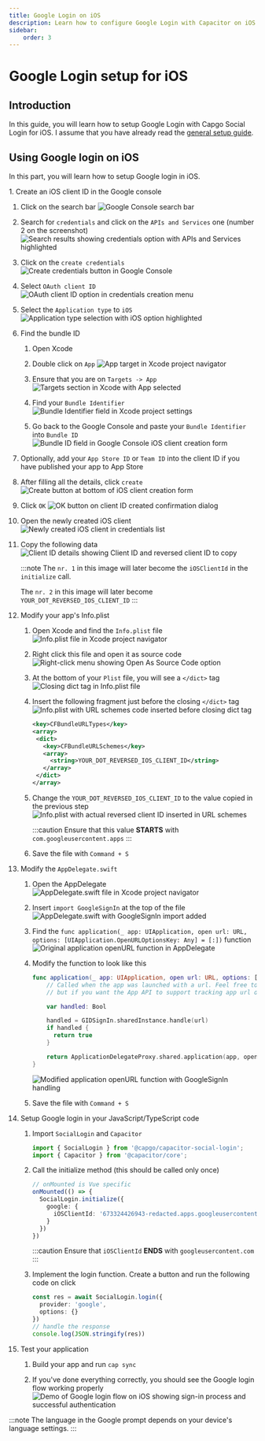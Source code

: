 ```yaml
---
title: Google Login on iOS
description: Learn how to configure Google Login with Capacitor on iOS.
sidebar:
    order: 3
---
```


# Google Login setup for iOS

## Introduction

In this guide, you will learn how to setup Google Login with Capgo Social Login for iOS.
I assume that you have already read the [general setup guide](/docs/plugins/social-login/google/general/).

## Using Google login on iOS

In this part, you will learn how to setup Google login in iOS.

<Steps>
1. Create an iOS client ID in the Google console
   
   1. Click on the search bar
      <img src="/social-login-assets/google_cons_search.png" alt="Google Console search bar" />
   
   2. Search for `credentials` and click on the `APIs and Services` one (number 2 on the screenshot)
      <img src="/social-login-assets/google_cons_cred_search.png" alt="Search results showing credentials option with APIs and Services highlighted" />
   
   3. Click on the `create credentials`
      <img src="/social-login-assets/google_cons_create_cred.png" alt="Create credentials button in Google Console" />
   
   4. Select `OAuth client ID`
      <img src="/social-login-assets/google_cons_cred_oauth.png" alt="OAuth client ID option in credentials creation menu" />
   
   5. Select the `Application type` to `iOS`
      <img src="/social-login-assets/goolge_cons_cred_type_app_tye.png" alt="Application type selection with iOS option highlighted" />
   
   6. Find the bundle ID
     
      1. Open Xcode
     
      2. Double click on `App`
         <img src="/social-login-assets/xcode_app_click.png" alt="App target in Xcode project navigator" />
     
      3. Ensure that you are on `Targets -> App`
         <img src="/social-login-assets/xcode_targets_app.png" alt="Targets section in Xcode with App selected" />
     
      4. Find your `Bundle Identifier` 
         <img src="/social-login-assets/xcode_bundle_id.png" alt="Bundle Identifier field in Xcode project settings" />
     
      5. Go back to the Google Console and paste your `Bundle Identifier` into `Bundle ID`
         <img src="/social-login-assets/google_cons_ios_bd_id.png" alt="Bundle ID field in Google Console iOS client creation form" />
   
   7. Optionally, add your `App Store ID` or `Team ID` into the client ID if you have published your app to App Store
   
   8. After filling all the details, click `create`
      <img src="/social-login-assets/google_cons_ios_cred_creat.png" alt="Create button at bottom of iOS client creation form" />
   
   9. Click `OK`
      <img src="/social-login-assets/google_cons_ios_click_ok.png" alt="OK button on client ID created confirmation dialog" />
   
   10. Open the newly created iOS client
       <img src="/social-login-assets/google_cons_open_new_ios.png" alt="Newly created iOS client in credentials list" />
   
   11. Copy the following data
       <img src="/social-login-assets/google_cons_ios_what_to_copy.png" alt="Client ID details showing Client ID and reversed client ID to copy" />
     
       :::note
       The `nr. 1` in this image will later become the `iOSClientId` in the `initialize` call.
       
       The `nr. 2` in this image will later become `YOUR_DOT_REVERSED_IOS_CLIENT_ID`
       :::

2. Modify your app's Info.plist
   
   1. Open Xcode and find the `Info.plist` file
      <img src="/social-login-assets/xcode_info_file.png" alt="Info.plist file in Xcode project navigator" />
   
   2. Right click this file and open it as source code
      <img src="/social-login-assets/xcode_open_as_src_code.png" alt="Right-click menu showing Open As Source Code option" />
   
   3. At the bottom of your `Plist` file, you will see a `</dict>` tag
      <img src="/social-login-assets/xcode_dict_tag.png" alt="Closing dict tag in Info.plist file" />
   
   4. Insert the following fragment just before the closing `</dict>` tag
      <img src="/social-login-assets/xcode_plist_inserted.png" alt="Info.plist with URL schemes code inserted before closing dict tag" />
     
      ```xml
      <key>CFBundleURLTypes</key>
      <array>
       <dict>
         <key>CFBundleURLSchemes</key>
         <array>
           <string>YOUR_DOT_REVERSED_IOS_CLIENT_ID</string>
         </array>
       </dict>
      </array>
      ```
   
   5. Change the `YOUR_DOT_REVERSED_IOS_CLIENT_ID` to the value copied in the previous step
      <img src="/social-login-assets/xcode_plist_final.png" alt="Info.plist with actual reversed client ID inserted in URL schemes" />
     
      :::caution
      Ensure that this value **STARTS** with `com.googleusercontent.apps`
      :::
   
   6. Save the file with `Command + S`

3. Modify the `AppDelegate.swift`
   
   1. Open the AppDelegate
      <img src="/social-login-assets/xcode_app_deleg.png" alt="AppDelegate.swift file in Xcode project navigator" />
   
   2. Insert `import GoogleSignIn` at the top of the file
      <img src="/social-login-assets/xcode_app_deleg_google_sign_in.png" alt="AppDelegate.swift with GoogleSignIn import added" />
   
   3. Find the `func application(_ app: UIApplication, open url: URL, options: [UIApplication.OpenURLOptionsKey: Any] = [:])` function
      <img src="/social-login-assets/xcode_app_deleg_app_fn.png" alt="Original application openURL function in AppDelegate" />
   
   4. Modify the function to look like this
     
      ```swift
      func application(_ app: UIApplication, open url: URL, options: [UIApplication.OpenURLOptionsKey: Any] = [:]) -> Bool {
          // Called when the app was launched with a url. Feel free to add additional processing here,
          // but if you want the App API to support tracking app url opens, make sure to keep this call
      
          var handled: Bool
      
          handled = GIDSignIn.sharedInstance.handle(url)
          if handled {
            return true
          }
      
          return ApplicationDelegateProxy.shared.application(app, open: url, options: options)
      }
      ```
      
      <img src="/social-login-assets/xcode_app_deleg_app_fn_mod.png" alt="Modified application openURL function with GoogleSignIn handling" />
   
   5. Save the file with `Command + S`

4. Setup Google login in your JavaScript/TypeScript code
   
   1. Import `SocialLogin` and `Capacitor`
     
      ```typescript
      import { SocialLogin } from '@capgo/capacitor-social-login';
      import { Capacitor } from '@capacitor/core';
      ```
   
   2. Call the initialize method (this should be called only once)
     
      ```typescript
      // onMounted is Vue specific
      onMounted(() => {
        SocialLogin.initialize({
          google: {
            iOSClientId: '673324426943-redacted.apps.googleusercontent.com',
          }
        })
      })
      ```
     
      :::caution
      Ensure that `iOSClientId` **ENDS** with `googleusercontent.com`
      :::
   
   3. Implement the login function. Create a button and run the following code on click
     
      ```typescript
      const res = await SocialLogin.login({
        provider: 'google',
        options: {}
      })
      // handle the response
      console.log(JSON.stringify(res))
      ```

5. Test your application
   
   1. Build your app and run `cap sync`
   
   2. If you've done everything correctly, you should see the Google login flow working properly
      <img src="/social-login-assets/google_final_ios_v2.gif" alt="Demo of Google login flow on iOS showing sign-in process and successful authentication" />
</Steps>

:::note
The language in the Google prompt depends on your device's language settings.
:::



